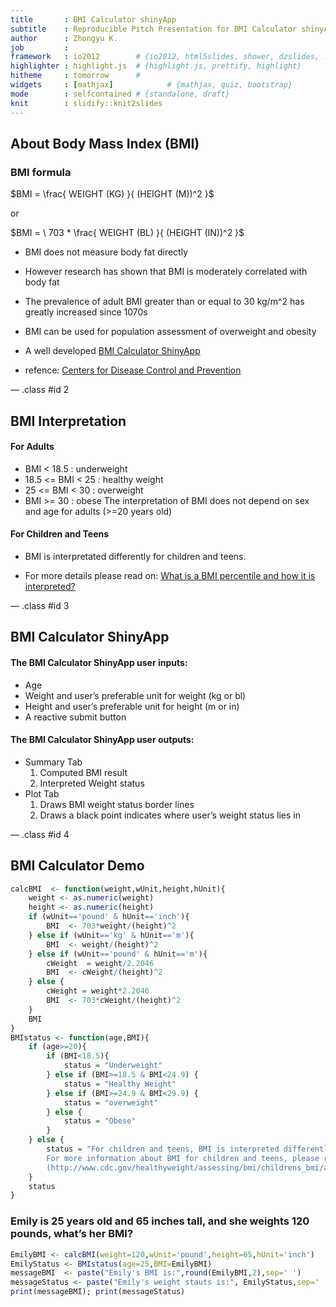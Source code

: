 ```yaml
---
title       : BMI Calculator shinyApp
subtitle    : Reproducible Pitch Presentation for BMI Calculator shinyApp
author      : Zhongyu K.
job         : 
framework   : io2012        # {io2012, html5slides, shower, dzslides, ...}
highlighter : highlight.js  # {highlight.js, prettify, highlight}
hitheme     : tomorrow      # 
widgets     : [mathjax]            # {mathjax, quiz, bootstrap}
mode        : selfcontained # {standalone, draft}
knit        : slidify::knit2slides
---
```


## About Body Mass Index (BMI)
### BMI formula

$BMI = \frac{ WEIGHT (KG) }{ (HEIGHT (M))^2 }$

or

$BMI = \ 703 * \frac{ WEIGHT (BL) }{ (HEIGHT (IN))^2 }$

* BMI does not measure body fat directly
* However research has shown that BMI is moderately correlated with body fat
* The prevalence of adult BMI greater than or equal to 30 kg/m^2 has greatly increased since 1070s
* BMI can be used for population assessment of overweight and obesity
* A well developed [BMI Calculator ShinyApp](https://zhongyuk.shinyapps.io/BMI_shinyApp)

* refence: [Centers for Disease Control and Prevention](http://www.cdc.gov/healthyweight/assessing/bmi/adult_bmi/index.html)

--- .class #id 2

## BMI Interpretation

#### For Adults
* BMI < 18.5          :       underweight
* 18.5 <=  BMI < 25   :       healthy weight
* 25 <= BMI < 30      :       overweight
* BMI >= 30           :       obese
The interpretation of BMI does not depend on sex and age for adults (>=20 years old)

#### For Children and Teens

* BMI is interpretated differently for children and teens.

* For more details please read on:
[What is a BMI percentile and how it is interpreted?](http://www.cdc.gov/healthyweight/assessing/bmi/childrens_bmi/about_childrens_bmi.html#percentile)

--- .class #id 3

## BMI Calculator ShinyApp

#### The BMI Calculator ShinyApp user inputs:

* Age
* Weight and user's preferable unit for weight (kg or bl)
* Height and user's preferable unit for height (m or in)
* A reactive submit button

#### The BMI Calculator ShinyApp user outputs:

* Summary Tab
    1. Computed BMI result
    2. Interpreted Weight status

* Plot Tab
    1. Draws BMI weight status border lines
    2. Draws a black point indicates where user's weight status lies in

--- .class #id 4

## BMI Calculator Demo
```r
calcBMI  <- function(weight,wUnit,height,hUnit){
    weight <- as.numeric(weight)
    height <- as.numeric(height)
    if (wUnit=='pound' & hUnit=='inch'){
        BMI  <- 703*weight/(height)^2
    } else if (wUnit=='kg' & hUnit=='m'){
        BMI  <- weight/(height)^2
    } else if (wUnit=='pound' & hUnit=='m'){
        cWeight  = weight/2.2046
        BMI  <- cWeight/(height)^2
    } else {
        cWeight = weight*2.2046
        BMI  <- 703*cWeight/(height)^2
    }
    BMI
}
BMIstatus <- function(age,BMI){
    if (age>=20){
        if (BMI<18.5){
            status = "Underweight"
        } else if (BMI>=18.5 & BMI<24.9) {
            status = "Healthy Weight"
        } else if (BMI>=24.9 & BMI<29.9) {
            status = "overweight"
        } else {
            status = "Obese"
        }
    } else {
        status = "For children and teens, BMI is interpreted differently from adults.\n
        For more information about BMI for children and teens, please refer to BMI percentile.\n
        (http://www.cdc.gov/healthyweight/assessing/bmi/childrens_bmi/about_childrens_bmi.html#percentile)" 
    }
    status   
}
```
### Emily is 25 years old and 65 inches tall, and she weights 120 pounds, what's her BMI?
```r
EmilyBMI <- calcBMI(weight=120,wUnit='pound',height=65,hUnit='inch')
EmilyStatus <- BMIstatus(age=25,BMI=EmilyBMI)
messageBMI  <- paste("Emily's BMI is:",round(EmilyBMI,2),sep=' ')
messageStatus <- paste("Emily's weight stauts is:", EmilyStatus,sep=' ')
print(messageBMI); print(messageStatus)
```





